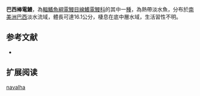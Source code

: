 {{Speciesbox
| name = 巴西棒電鰻
| status = NE
| status_system = IUCN3.1
| image = 
| image_width = 250px
| genus = Rhabdolichops
| species = navalha
| authority = Correa, Crampton & Albert, 2006
| synonyms = 
}}
'''巴西棒電鰻'''，為[[輻鰭魚綱|輻鰭魚綱]][[電鰻目|電鰻目]][[線鰭電鰻科|線鰭電鰻科]]的其中一[[種|種]]，為熱帶淡水魚，分布於[[南美洲|南美洲]][[巴西|巴西]]淡水流域，體長可達16.1公分，棲息在底中層水域，生活習性不明。

==参考文献==
*{{FishBase_species|genus=Rhabdolichops|species=navalha |year=2015|month=10}}

== 扩展阅读 ==
{{refbegin}}
{{wikispecies-inline|Rhabdolichops navalha |巴西棒電鰻}}
{{refend}}
{{Taxonbar|from=Q6403539}}

[[Category:棒電鰻屬|navalha]]